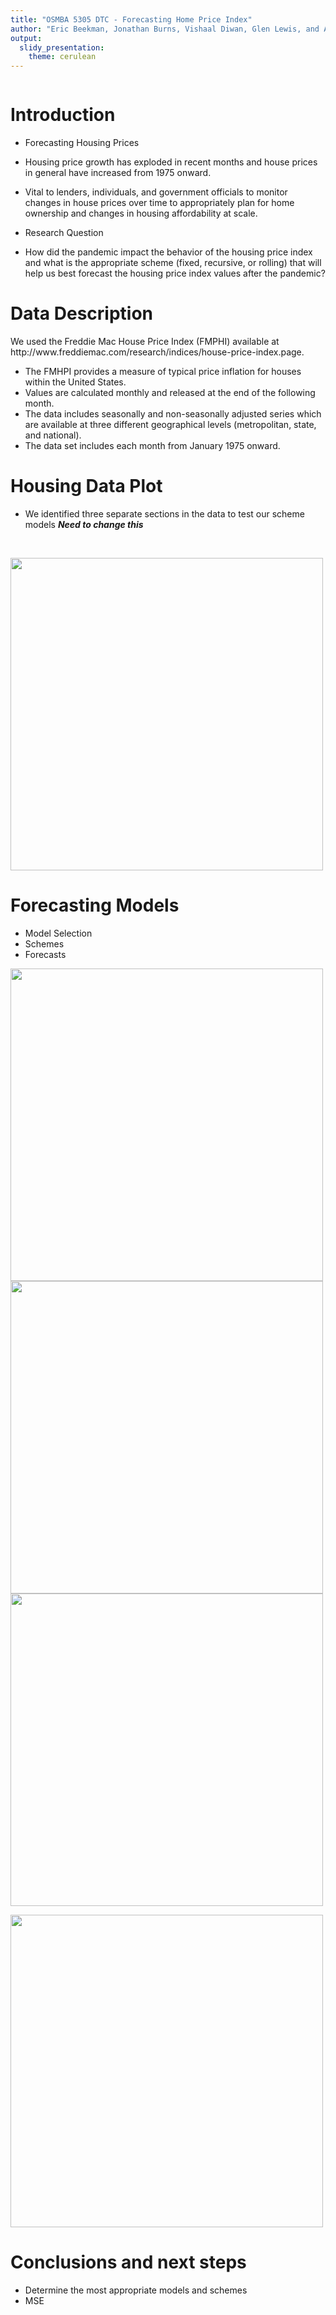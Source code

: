 ```yaml
---
title: "OSMBA 5305 DTC - Forecasting Home Price Index"
author: "Eric Beekman, Jonathan Burns, Vishaal Diwan, Glen Lewis, and Andrew Nalundasan"
output:
  slidy_presentation:
    theme: cerulean
---
```


 
```r

```

Introduction
=======================================

+ Forecasting Housing Prices

- Housing price growth has exploded in recent months and house prices in general have increased from 1975 onward.
- Vital to lenders, individuals, and government officials to monitor changes in house prices over time to appropriately plan for home ownership and changes in housing affordability at scale.

+ Research Question

- How did the pandemic impact the behavior of the housing price index and what is the appropriate scheme (fixed, recursive, or rolling) that will help us best forecast the housing price index values after the pandemic?


Data Description
=========================================

We used the Freddie Mac House Price Index (FMPHI) available at http://www.freddiemac.com/research/indices/house-price-index.page.

- The FMHPI provides a measure of typical price inflation for houses within the United States.
- Values are calculated monthly and released at the end of the following month.
- The data includes seasonally and non-seasonally adjusted series which are available at three different geographical levels (metropolitan, state, and national).
- The data set includes each month from January 1975 onward.

Housing Data Plot
=========================================

- We identified three separate sections in the data to test our scheme models ***Need to change this***

<br>

![](NSA-graph.png){width=500px height=500px}


Forecasting Models
=========================================

+ Model Selection
+ Schemes
+ Forecasts

![](Screen Shot 2021-11-28 at 6.09.10 PM.png){width=500px height=500px}
![](Screen Shot 2021-11-28 at 6.09.15 PM.png){width=500px height=500px}
![](Screen Shot 2021-11-28 at 6.17.19 PM){width=500px height=500px}

![](Screen Shot 2021-11-28 at 6.10.09 PM.png){width=500px height=500px}

Conclusions and next steps
=========================================

+ Determine the most appropriate models and schemes
+ MSE 


